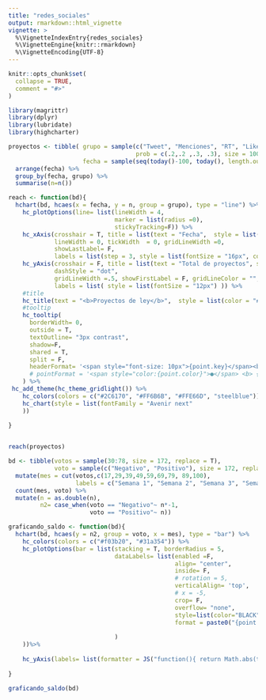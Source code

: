 ```yaml
---
title: "redes_sociales"
output: rmarkdown::html_vignette
vignette: >
  %\VignetteIndexEntry{redes_sociales}
  %\VignetteEngine{knitr::rmarkdown}
  %\VignetteEncoding{UTF-8}
---
```


```r
knitr::opts_chunk$set(
  collapse = TRUE,
  comment = "#>"
)
```

```r


library(magrittr)
library(dplyr)
library(lubridate)
library(highcharter)


```


```r
proyectos <- tibble( grupo = sample(c("Tweet", "Menciones", "RT", "Likes"),
                                    prob = c(.2,.2 ,.3, .3), size = 100, replace = T),
                     fecha = sample(seq(today()-100, today(), length.out = 11), size = 100, replace = T )) %>%
  arrange(fecha) %>% 
  group_by(fecha, grupo) %>%
  summarise(n=n()) 
```

```r


reach <- function(bd){
  hchart(bd, hcaes(x = fecha, y = n, group = grupo), type = "line") %>%
    hc_plotOptions(line= list(lineWidth = 4,
                              marker = list(radius =0),
                              stickyTracking=F)) %>%
    hc_xAxis(crosshair = T, title = list(text = "Fecha",  style = list(color = "#FFF")), type = "datetime",
             lineWidth = 0, tickWidth  = 0, gridLineWidth =0,
             showLastLabel= F,
             labels = list(step = 3, style = list(fontSize = "16px", color = "#FFF") )) %>%
    hc_yAxis(crosshair = F, title = list(text = "Total de proyectos", style = list(color = "#FFF")), tickAmount = 3, max = 10, min =0,
             dashStyle = "dot",
             gridLineWidth =.5, showFirstLabel = F, gridLineColor = "",
             labels = list( style = list(fontSize = "12px") )) %>%
    #title
    hc_title(text = "<b>Proyectos de ley</b>",  style = list(color = "#FFF")) %>%
    #tooltip
    hc_tooltip(
      borderWidth= 0,
      outside = T,
      textOutline= "3px contrast",
      shadow=F,
      shared = T,
      split = F,
      headerFormat= '<span style="font-size: 10px">{point.key}</span><br/>'
      # pointFormat = '<span style="color:{point.color}">●</span> <b> {point.candidato}<b><br> p. clave: {point.palabra}<br> {point.n} tuits <br> {point.rt} retuits<br> {point.favs} favoritos<br>'
    ) %>%
 hc_add_theme(hc_theme_gridlight()) %>% 
    hc_colors(colors = c("#2C6170", "#FF6B6B", "#FFE66D", "steelblue")) %>%
    hc_chart(style = list(fontFamily = "Avenir next"
    ))
  
}


reach(proyectos)

```

```r


bd <- tibble(votos = sample(30:78, size = 172, replace = T),
             voto = sample(c("Negativo", "Positivo"), size = 172, replace = T, prob = c(.5, .5))) %>%
  mutate(mes = cut(votos,c(17,29,39,49,59,69,79, 89,100),
                   labels = c("Semana 1", "Semana 2", "Semana 3", "Semana 4", "Semana 5", "Semana 6", "Semana 7", "Semana 8"))) %>%
  count(mes, voto) %>%
  mutate(n = as.double(n),
         n2= case_when(voto == "Negativo"~ n*-1,
                       voto == "Positivo"~ n))

graficando_saldo <- function(bd){
  hchart(bd, hcaes(y = n2, group = voto, x = mes), type = "bar") %>%
    hc_colors(colors = c("#f03b20", "#31a354")) %>%
    hc_plotOptions(bar = list(stacking = T, borderRadius = 5,
                              dataLabels= list(enabled =F,
                                               align= "center",
                                               inside= F,
                                               # rotation = 5,
                                               verticalAlign= 'top',
                                               # x = -5,
                                               crop= F,
                                               overflow= "none",
                                               style=list(color="BLACK", fontSize = "25px", textOutline= "3px contrast"),
                                               format = paste0("{point.n:,.0f} ")
                                               
                              )
    ))%>%
    
    hc_yAxis(labels= list(formatter = JS("function(){ return Math.abs(this.value); }")))
  
}

graficando_saldo(bd)

```